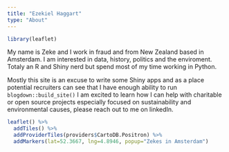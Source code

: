 ```yaml
---
title: "Ezekiel Haggart"
type: "About"
---
```



```r
library(leaflet)

```



My name is Zeke and I work in fraud and from New Zealand based in Amsterdam. I am interested in data, history, politics and the enviroment. Totaly an R and Shiny nerd but spend most of my time working in Python. 

Mostly this site is an excuse to write some Shiny apps and as a place potential recruiters can see that I have enough ability to run ```blogdown::build_site()``` I am excited to learn how I can help with charitable or open source projects especially focused on sustainability and environmental causes, please reach out to me on linkedIn.



```r

leaflet() %>%
  addTiles() %>%
  addProviderTiles(providers$CartoDB.Positron) %>%
  addMarkers(lat=52.3667, lng=4.8946, popup="Zekes in Amsterdam") 


```
